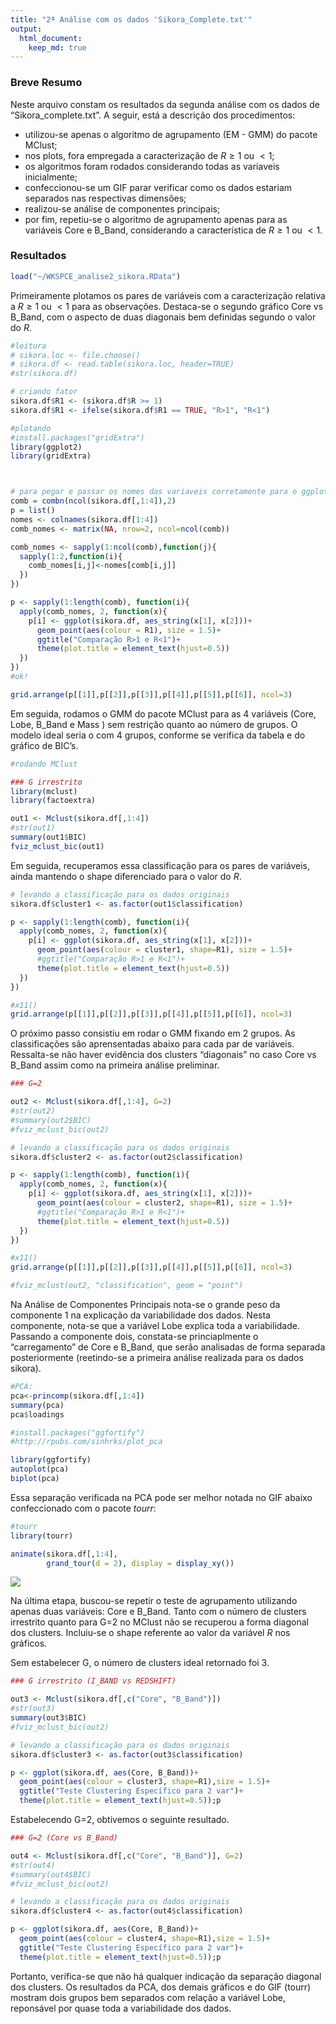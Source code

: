 ```yaml
---
title: "2ª Análise com os dados 'Sikora_Complete.txt'"
output: 
  html_document:
    keep_md: true
---
```


<!-- <style> -->
<!-- body { -->
<!-- text-align: justify} -->
<!-- </style> -->


### Breve Resumo
Neste arquivo constam os resultados da segunda análise com os dados de "Sikora_complete.txt". A seguir, está a descrição dos procedimentos:

* utilizou-se apenas o algoritmo de agrupamento (EM - GMM) do pacote MClust;
* nos plots, fora empregada a caracterização de $R \ge 1$ ou $<1$;
* os algoritmos foram rodados considerando todas as variaveis inicialmente;
* confeccionou-se um GIF parar verificar como os dados estariam separados nas respectivas dimensões;
* realizou-se análise de componentes principais;
* por fim, repetiu-se o algoritmo de agrupamento apenas para as variáveis Core e B_Band, considerando a característica de $R \ge 1$ ou $<1$.



### Resultados
```r
load("~/WKSPCE_analise2_sikora.RData")
```

Primeiramente plotamos os pares de variáveis com a caracterização relativa a $R \ge 1$ ou $<1$ para as observações. Destaca-se o segundo gráfico Core vs B_Band, com o aspecto de duas diagonais bem definidas segundo o valor do $R$.

```r
#leitura
# sikora.loc <- file.choose()
# sikora.df <- read.table(sikora.loc, header=TRUE)
#str(sikora.df)

# criando fator
sikora.df$R1 <- (sikora.df$R >= 1)
sikora.df$R1 <- ifelse(sikora.df$R1 == TRUE, "R>1", "R<1")

#plotando
#install.packages("gridExtra")
library(ggplot2)
library(gridExtra)



# para pegar e passar os nomes das variaveis corretamente para o ggplot
comb = combn(ncol(sikora.df[,1:4]),2)
p = list()
nomes <- colnames(sikora.df[1:4])
comb_nomes <- matrix(NA, nrow=2, ncol=ncol(comb))

comb_nomes <- sapply(1:ncol(comb),function(j){
  sapply(1:2,function(i){
    comb_nomes[i,j]<-nomes[comb[i,j]]
  })
})

p <- sapply(1:length(comb), function(i){
  apply(comb_nomes, 2, function(x){
    p[i] <- ggplot(sikora.df, aes_string(x[1], x[2]))+
      geom_point(aes(colour = R1), size = 1.5)+
      ggtitle("Comparação R>1 e R<1")+
      theme(plot.title = element_text(hjust=0.5))
  })  
})
#ok!

grid.arrange(p[[1]],p[[2]],p[[3]],p[[4]],p[[5]],p[[6]], ncol=3)
```


Em seguida, rodamos o GMM do pacote MClust para as 4 variáveis (Core, Lobe, B_Band e Mass ) sem restrição quanto ao número de grupos. O modelo ideal seria o com $4$ grupos, conforme se verifica da tabela e do gráfico de BIC's.


```r
#rodando MClust

### G irrestrito
library(mclust)
library(factoextra)

out1 <- Mclust(sikora.df[,1:4])
#str(out1)
summary(out1$BIC)
fviz_mclust_bic(out1)
```


Em seguida, recuperamos essa classificação para os pares de variáveis, ainda mantendo o shape diferenciado para o valor do $R$. 

```r
# levando a classificação para os dados originais
sikora.df$cluster1 <- as.factor(out1$classification)

p <- sapply(1:length(comb), function(i){
  apply(comb_nomes, 2, function(x){
    p[i] <- ggplot(sikora.df, aes_string(x[1], x[2]))+
      geom_point(aes(colour = cluster1, shape=R1), size = 1.5)+
      #ggtitle("Comparação R>1 e R<1")+
      theme(plot.title = element_text(hjust=0.5))
  })  
})

#x11()
grid.arrange(p[[1]],p[[2]],p[[3]],p[[4]],p[[5]],p[[6]], ncol=3)
```

O próximo passo consistiu em rodar o GMM fixando em 2 grupos. As classificações são aprensentadas abaixo para cada par de variáveis. Ressalta-se não haver evidência dos clusters "diagonais" no caso Core vs B_Band assim como na primeira análise preliminar.


```r
### G=2

out2 <- Mclust(sikora.df[,1:4], G=2)
#str(out2)
#summary(out2$BIC)
#fviz_mclust_bic(out2)

# levando a classificação para os dados originais
sikora.df$cluster2 <- as.factor(out2$classification)

p <- sapply(1:length(comb), function(i){
  apply(comb_nomes, 2, function(x){
    p[i] <- ggplot(sikora.df, aes_string(x[1], x[2]))+
      geom_point(aes(colour = cluster2, shape=R1), size = 1.5)+
      #ggtitle("Comparação R>1 e R<1")+
      theme(plot.title = element_text(hjust=0.5))
  })  
})

#x11()
grid.arrange(p[[1]],p[[2]],p[[3]],p[[4]],p[[5]],p[[6]], ncol=3)

#fviz_mclust(out2, "classification", geom = "point")

```

Na Análise de Componentes Principais nota-se o grande peso da componente 1 na explicação da variabilidade dos dados. Nesta componente, nota-se que a variável Lobe explica toda a variabilidade. Passando a componente dois, constata-se princiaplmente o "carregamento" de Core e B_Band, que serão analisadas de forma separada posteriormente (reetindo-se a primeira análise realizada para os dados sikora).


```r
#PCA:
pca<-princomp(sikora.df[,1:4])
summary(pca)
pca$loadings

#install.packages("ggfortify")
#http://rpubs.com/sinhrks/plot_pca

library(ggfortify)
autoplot(pca)
biplot(pca)
```


Essa separação verificada na PCA pode ser melhor notada no GIF abaixo confeccionado com o pacote $tourr$:

```r
#tourr
library(tourr)

animate(sikora.df[,1:4],
        grand_tour(d = 2), display = display_xy())

```



![](sikora.gif)


Na última etapa, buscou-se repetir o teste de agrupamento utilizando apenas duas variáveis: Core e B_Band. Tanto com o número de clusters irrestrito quanto para G=2 no MClust não se recuperou a forma diagonal dos clusters. Incluiu-se o shape referente ao valor da variável $R$ nos gráficos.

Sem estabelecer G, o número de clusters ideal retornado foi 3.

```r
### G irrestrito (I_BAND vs REDSHIFT)

out3 <- Mclust(sikora.df[,c("Core", "B_Band")])
#str(out3)
summary(out3$BIC)
#fviz_mclust_bic(out2)

# levando a classificação para os dados originais
sikora.df$cluster3 <- as.factor(out3$classification)

p <- ggplot(sikora.df, aes(Core, B_Band))+
  geom_point(aes(colour = cluster3, shape=R1),size = 1.5)+
  ggtitle("Teste Clustering Específico para 2 var")+
  theme(plot.title = element_text(hjust=0.5));p
```


Estabelecendo G=2, obtivemos o seguinte resultado.
```r
### G=2 (Core vs B_Band)

out4 <- Mclust(sikora.df[,c("Core", "B_Band")], G=2)
#str(out4)
#summary(out4$BIC)
#fviz_mclust_bic(out2)

# levando a classificação para os dados originais
sikora.df$cluster4 <- as.factor(out4$classification)

p <- ggplot(sikora.df, aes(Core, B_Band))+
  geom_point(aes(colour = cluster4, shape=R1),size = 1.5)+
  ggtitle("Teste Clustering Específico para 2 var")+
  theme(plot.title = element_text(hjust=0.5));p
```

Portanto, verifica-se que não há qualquer indicação da separação diagonal dos clusters. Os resultados da PCA, dos demais gráficos e do GIF (tourr) mostram dois grupos bem separados com relação a variável Lobe, reponsável por quase toda a variabilidade dos dados.
